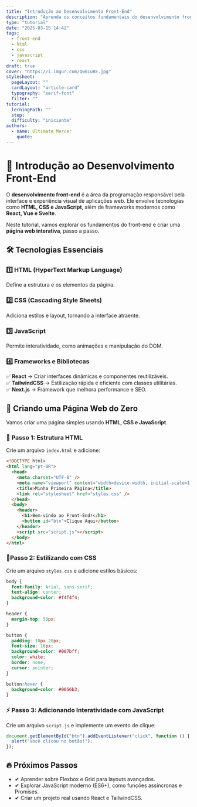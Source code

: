 ```yaml
---
title: "Introdução ao Desenvolvimento Front-End"
description: "Aprenda os conceitos fundamentais do desenvolvimento front-end e crie sua primeira página web moderna."
type: "tutorial"
date: "2025-03-15 14:42"
tags:
  - front-end
  - html
  - css
  - javascript
  - react
draft: true
cover: "https://i.imgur.com/Qw6LuRE.jpg"
stylesheet:
  pageLayout: ""
  cardLayout: "article-card"
  typography: "serif-font"
  filter: ""
tutorial:
  lerningPath: ""
  step:
  difficulty: "iniciante"
authors:
  - name: Ultimate Mercer
    quote:
---
```


# 🎨 Introdução ao Desenvolvimento Front-End

O **desenvolvimento front-end** é a área da programação responsável pela interface e experiência visual de aplicações web. Ele envolve tecnologias como **HTML, CSS e JavaScript**, além de frameworks modernos como **React, Vue e Svelte**.

Neste tutorial, vamos explorar os fundamentos do front-end e criar uma **página web interativa**, passo a passo.

## 🛠️ **Tecnologias Essenciais**

### 1️⃣ **HTML (HyperText Markup Language)**

Define a estrutura e os elementos da página.

### 2️⃣ **CSS (Cascading Style Sheets)**

Adiciona estilos e layout, tornando a interface atraente.

### 3️⃣ **JavaScript**

Permite interatividade, como animações e manipulação do DOM.

### 4️⃣ **Frameworks e Bibliotecas**

✅ **React** → Criar interfaces dinâmicas e componentes reutilizáveis.  
✅ **TailwindCSS** → Estilização rápida e eficiente com classes utilitárias.  
✅ **Next.js** → Framework que melhora performance e SEO.

<TutorialFrame title="Tutorial">

## 🚀 **Criando uma Página Web do Zero**

Vamos criar uma página simples usando **HTML, CSS e JavaScript**.

### 📝 **Passo 1: Estrutura HTML**

Crie um arquivo `index.html` e adicione:

```html
<!DOCTYPE html>
<html lang="pt-BR">
  <head>
    <meta charset="UTF-8" />
    <meta name="viewport" content="width=device-width, initial-scale=1.0" />
    <title>Minha Primeira Página</title>
    <link rel="stylesheet" href="styles.css" />
  </head>
  <body>
    <header>
      <h1>Bem-vindo ao Front-End!</h1>
      <button id="btn">Clique Aqui</button>
    </header>
    <script src="script.js"></script>
  </body>
</html>
```

### 📝**Passo 2: Estilizando com CSS**

Crie um arquivo `styles.css` e adicione estilos básicos:

```css
body {
  font-family: Arial, sans-serif;
  text-align: center;
  background-color: #f4f4f4;
}

header {
  margin-top: 50px;
}

button {
  padding: 10px 20px;
  font-size: 16px;
  background-color: #007bff;
  color: white;
  border: none;
  cursor: pointer;
}

button:hover {
  background-color: #0056b3;
}
```

### ⚡ **Passo 3: Adicionando Interatividade com JavaScript**

Crie um arquivo `script.js` e implemente um evento de clique:

```js
document.getElementById("btn").addEventListener("click", function () {
  alert("Você clicou no botão!");
});
```

</TutorialFrame>

## 🔥 Próximos Passos

- ✔ Aprender sobre Flexbox e Grid para layouts avançados.
- ✔ Explorar JavaScript moderno (ES6+), como funções assíncronas e Promises.
- ✔ Criar um projeto real usando React e TailwindCSS.
